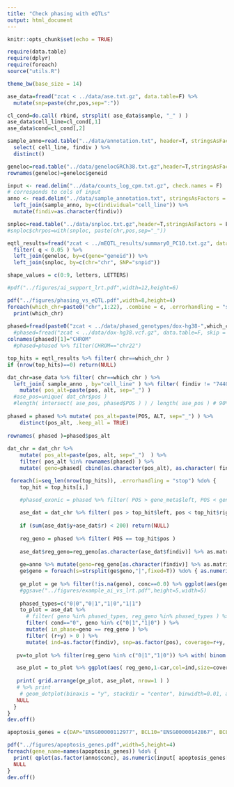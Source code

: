 ```yaml
---
title: "Check phasing with eQTLs"
output: html_document
---
```


```r
knitr::opts_chunk$set(echo = TRUE)
```

```r
require(data.table)
require(dplyr)
require(foreach)
source("utils.R")

theme_bw(base_size = 14)

ase_data=fread("zcat < ../data/ase.txt.gz", data.table=F) %>%
  mutate(snp=paste(chr,pos,sep=":"))

cl_cond=do.call( rbind, strsplit( ase_data$sample, "_" ) )
ase_data$cell_line=cl_cond[,1]
ase_data$cond=cl_cond[,2]

sample_anno=read.table("../data/annotation.txt", header=T, stringsAsFactors = F) %>%
  select( cell_line, findiv ) %>%
  distinct()

geneloc=read.table("../data/genelocGRCh38.txt.gz",header=T,stringsAsFactors = F)
rownames(geneloc)=geneloc$geneid

input <- read.delim("../data/counts_log_cpm.txt.gz", check.names = F)
# corresponds to cols of input
anno <- read.delim("../data/sample_annotation.txt", stringsAsFactors = F)  %>% 
  left_join(sample_anno, by=c(individual="cell_line")) %>%
  mutate(findiv=as.character(findiv))

snploc=read.table("../data/snploc.txt.gz",header=T,stringsAsFactors = F)
#snploc$chrpos=with(snploc, paste(chr,pos,sep="_"))

eqtl_results=fread("zcat < ../mEQTL_results/summary0_PC10.txt.gz", data.table = F) %>% 
  filter( q < 0.05 ) %>% 
  left_join(geneloc, by=c(gene="geneid")) %>%
  left_join(snploc, by=c(chr="chr", SNP="snpid"))

shape_values = c(0:9, letters, LETTERS)

#pdf("../figures/ai_support_lrt.pdf",width=12,height=6)

pdf("../figures/phasing_vs_eQTL.pdf",width=8,height=4)
foreach(which_chr=paste0("chr",1:22), .combine = c, .errorhandling = "stop") %do% {
  print(which_chr)
  
phased=fread(paste0("zcat < ../data/phased_genotypes/dox-hg38-",which_chr,".vcf.gz"), data.table=F, skip = "#CHROM", header=T)
  #phased=fread("zcat < ../data/dox-hg38.vcf.gz", data.table=F, skip = "#CHROM", header=T)
colnames(phased)[1]="CHROM"
  #phased=phased %>% filter(CHROM=="chr22")

top_hits = eqtl_results %>% filter( chr==which_chr ) 
if (nrow(top_hits)==0) return(NULL)

dat_chr=ase_data %>% filter( chr==which_chr ) %>% 
  left_join( sample_anno , by="cell_line" ) %>% filter( findiv != "7440_4ce2"  ) %>%
    mutate( pos_alt=paste(pos, alt, sep="_") )
  #ase_pos=unique( dat_chr$pos )
  #length( intersect( ase_pos, phased$POS ) ) / length( ase_pos ) # 90%
  
phased = phased %>% mutate( pos_alt=paste(POS, ALT, sep="_") ) %>% 
    distinct(pos_alt, .keep_all = TRUE) 
  
rownames( phased )=phased$pos_alt
  
dat_chr = dat_chr %>% 
    mutate( pos_alt=paste(pos, alt, sep="_")  ) %>% 
    filter( pos_alt %in% rownames(phased) ) %>% 
    mutate( geno=phased[ cbind(as.character(pos_alt), as.character( findiv )) ] )

 foreach(i=seq_len(nrow(top_hits)), .errorhandling = "stop") %do% {
    top_hit = top_hits[i,]

    #phased_exonic = phased %>% filter( POS > gene_meta$left, POS < gene_meta$right )
    
    ase_dat = dat_chr %>% filter( pos > top_hit$left, pos < top_hit$right ) 
    
    if (sum(ase_dat$y+ase_dat$r) < 200) return(NULL)
    
    reg_geno = phased %>% filter( POS == top_hit$pos )
    
    ase_dat$reg_geno=reg_geno[as.character(ase_dat$findiv)] %>% as.matrix %>% as.character
    
    ge=anno %>% mutate(geno=reg_geno[as.character(findiv)] %>% as.matrix %>% as.character, y=as.numeric(input[top_hit$gene,]))
    ge$geno = foreach(s=strsplit(ge$geno,"|",fixed=T)) %do% { as.numeric(s) %>% sum } %>% unlist %>% factor
    
    ge_plot = ge %>% filter(!is.na(geno), conc==0.0) %>% ggplot(aes(geno, y, col=geno)) + geom_boxplot(width=0.1, outlier.shape = NA, alpha=0.5) + geom_sina() + ggtitle(paste("Gene:",top_hit$gene)) + ylab("Expression (log2 cpm)") + xlab("Genotype") + theme(legend.position = "none")
    #ggsave("../figures/example_ai_vs_lrt.pdf",height=5,width=5)
    
    phased_types=c("0|0","0|1","1|0","1|1")
    to_plot = ase_dat %>%
      # filter( geno %in% phased_types, reg_geno %in% phased_types ) %>% 
      filter( cond=="0", geno %in% c("0|1","1|0") ) %>% 
      mutate( in_phase=geno == reg_geno ) %>% 
      filter( (r+y) > 0 ) %>% 
      mutate( ind=as.factor(findiv), snp=as.factor(pos), coverage=r+y, ar = r/coverage, car=ifelse(in_phase,ar,1-ar) )
    
   pv=to_plot %>% filter(reg_geno %in% c("0|1","1|0")) %>% with( binom.test( sum(ifelse(in_phase,r,y)), sum(coverage))) %>% .$p.value

   ase_plot = to_plot %>% ggplot(aes( reg_geno,1-car,col=ind,size=coverage,shape=snp)) + geom_point(position = position_jitter(width=0.2,height=0)) + ylim(0,1) + ggtitle(paste0(" p=",format(pv,digits=3))) + scale_shape_manual(values=shape_values[seq_along(levels(to_plot$snp))], guide=F )   + geom_line(aes(group=interaction(ind,snp) ),size=0.5,alpha=0.5)  + xlab("eSNP genotype") + ylab("Phased allelic ratio") + guides(col=F)
   
   print( grid.arrange(ge_plot, ase_plot, nrow=1 ) )
   # %>% print
    # geom_dotplot(binaxis = "y", stackdir = "center", binwidth=0.01, alpha=.5)
   NULL
  }
}
dev.off()
```


```r
apoptosis_genes = c(DAP="ENSG00000112977", BCL10="ENSG00000142867", BCL2="ENSG00000171791", BID="ENSG00000015475", GLRX2="ENSG00000023572")

pdf("../figures/apoptosis_genes.pdf",width=5,height=4)
foreach(gene_name=names(apoptosis_genes)) %do% {
  print( qplot(as.factor(anno$conc), as.numeric(input[ apoptosis_genes[gene_name],]), geom="violin") + geom_boxplot(width=0.2) + xlab("Dox concentration") + ylab(paste(gene_name, "expression (log2 cpm)"))  ) # + expand_limits(y=0)
  NULL
}
dev.off()
```
